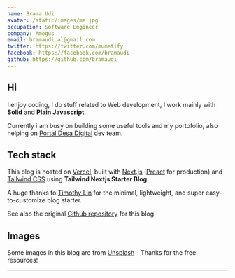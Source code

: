```yaml
---
name: Brama Udi
avatar: /static/images/me.jpg
occupation: Software Engineer
company: Amogus
email: bramaudi.al@gmail.com
twitter: https://twitter.com/mumetify
facebook: https://facebook.com/bramaudi
github: https://github.com/bramaudi
---
```



## Hi <Twemoji emoji="waving hand" />

I enjoy coding, I do stuff related to Web development, I work mainly with **Solid** and **Plain Javascript**.

Currently i am busy on building some useful tools and my portofolio, also helping on [Portal Desa Digital](https://portaldesadigital.id/) dev team.

## Tech stack

This blog is hosted on [Vercel](https://vercel.com/), built with [Next.js](https://nextjs.org/) ([Preact](https://preactjs.com/) for production) and [Tailwind CSS](https://tailwindcss.com/) using **Tailwind Nextjs Starter Blog**.

A huge thanks to [Timothy Lin](https://twitter.com/timlrxx) for the minimal, lightweight, and super easy-to-customize blog starter.

See also the original [Github repository](https://github.com/hta218/leo-blog) for this blog.

## Images

Some images in this blog are from [Unsplash](https://unsplash.com/) - Thanks for the free resources!

---
